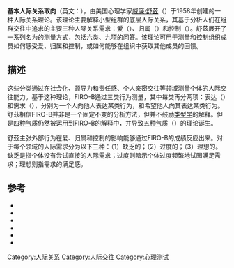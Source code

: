 '''基本人际关系取向'''（英文：'''{{lang|en|Fundamental Interpersonal Relations Orientation, FIRO}}'''），由美国心理学家[[威廉·舒茲|威廉·舒茲]]（{{lang|en|William Schutz}}）于1958年创建的一种人际关系理论。该理论主要解释小型组群的底层人际关系，其基于分析人们在组群交往中追求的主要三种人际关系需求：爱（{{lang|en|affection/openness}}）、归属（{{lang|en|inclusion}}）和控制（{{lang|en|control}}）。舒茲展开了一系列名为{{lang|en|FIRO-B}}的测量方式，包括六类、九项的问答。该理论可用于测量和控制组织成员如何感受爱、归属和控制，或如何能够在组织中获取其他成员的回馈。

==描述==
这些分类通过在社会化、领导力和责任感、个人亲密交往等领域测量个体的人际交往能力。基于这种理论，FIRO-B通过三类行为测量，其中每类再分两项：表达（{{lang|en|expressed}}）和需求（{{lang|en|wanted}}），分别为一个人向他人表达某类行为，和希望他人向其表达某类行为。舒茲相信FIRO-B并非是一个固定不变的分析方法，但并不鼓励[[类型学|类型学]]的解释。但是[[四种气质|四种气质]]仍然被运用到FIRO-B的解释中，并导致[[五种气质|五种气质]]（{{lang|en|Five Temperaments}}）的理论诞生。

舒茲主张外部行为在爱、归属和控制的影响能够通过FIRO-B的成绩反应出来。对于每个领域的人际需求分为以下三种：（1）缺乏的；（2）过度的；（3）理想的。缺乏是指个体没有尝试直接的人际需求；过度则暗示个体过度频繁地试图满足需求；理想则指需求的满足感。

==参考==
* {{cite book
 | last = Ryan | first = Leo R.
 | title = Clinical Interpretation of the FIRO-B | year = 1977
 | publisher = Consulting Psychologists Press. | location = Palo Alto, CA
}}
* {{cite journal
 | last = Schnell | first = E. | coauthors = A. Hammer, | year = 1997
 | title =  Integrating the FIRO-B with the MBTI: Relationships, case examples, and interpretation strategies
 | journal = Developing Leaders | location = Palo Alto, CA | publisher =  Davies-Black Publishing
}} <!-- (Fitzgerald, C. & Kirby, L., Eds.).  -->
* {{cite book
 | last = Schutz | first = W.C.   | year = 1958
 | title = FIRO: A Three Dimensional Theory of Interpersonal Behavior | location =  New York, NY | publisher = Holt, Rinehart, & Winston
}}
* {{cite web | last = Thompson | first = H | year = 2000 | title = FIRO Element B and Myers-Briggs Type Indicator correlations | location = Watkinsville, GA | publisher = High Performing Systems, Inc. | url = http://www.hpsys.com/Articles/Why_FIRO_ElementB.htm | accessdate = 2010-02-14 | archive-date = 2010-06-09 | archive-url = https://web.archive.org/web/20100609234501/http://www.hpsys.com/Articles/Why_FIRO_ElementB.htm | dead-url = no }}
* {{cite web
 |url         = http://www.olmsteadassoc.com/file_manager/files/docs/Dissertation-26-50.pdf
 |format      = PDF
 |first       = John W.
 |last        = Olmstead
 |title       = An Exploratory Approach for Addressing Leadership Characteristics in Law Firms Using the Case of a Voluntary Bar Association
 |publisher   = Century University
 |date        = July 1999
 |deadurl     = yes
 |archiveurl  = https://web.archive.org/web/20040719162219/http://www.olmsteadassoc.com/file_manager/files/docs/Dissertation-26-50.pdf
 |archivedate = 2004-07-19
 |accessdate  = 2010-02-14
}}
* {{cite web
 | url = http://www.asn.csus.edu/coms/faculty/Owen_IPNeeds.pdf
 | format = PDF
 | title = Interpersonal Needs
 | first = William
 | last = Owen
 | deadurl = yes
 | archiveurl = https://web.archive.org/web/20070127001257/http://www.asn.csus.edu/coms/faculty/Owen_IPNeeds.pdf
 | archivedate = 2007-01-27
 | accessdate = 2010-02-14
 }}
{{分析心理學}}

[[Category:人际关系|Category:人际关系]]
[[Category:人际交往|Category:人际交往]]
[[Category:心理测试|Category:心理测试]]